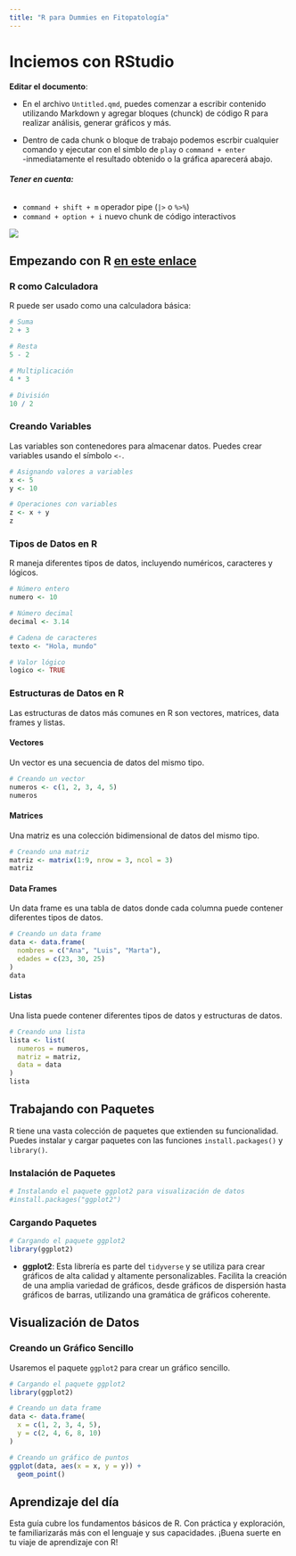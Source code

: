 ```yaml
---
title: "R para Dummies en Fitopatología"
---
```


# Inciemos con RStudio

**Editar el documento**:

-   En el archivo `Untitled.qmd`, puedes comenzar a escribir contenido utilizando Markdown y agregar bloques (chunck) de código R para realizar análisis, generar gráficos y más.

-   Dentro de cada chunk o bloque de trabajo podemos escrbir cualquier comando y ejecutar con el simblo de `play` o `command + enter`\
    -inmediatamente el resultado obtenido o la gráfica aparecerá abajo.

###### **Tener en cuenta:**

-   `command + shift + m` operador pipe (`|>` o `%>%`)
-   `command + option + i` nuevo chunk de código interactivos

![](img/R_.png)

## Empezando con R [en este enlace](https://r4ds.hadley.nz/workflow-basics.html)

### R como Calculadora

R puede ser usado como una calculadora básica:

```r
# Suma
2 + 3

# Resta
5 - 2

# Multiplicación
4 * 3

# División
10 / 2
```

### Creando Variables

Las variables son contenedores para almacenar datos. Puedes crear variables usando el símbolo `<-`.

```r
# Asignando valores a variables
x <- 5
y <- 10

# Operaciones con variables
z <- x + y
z
```

### Tipos de Datos en R

R maneja diferentes tipos de datos, incluyendo numéricos, caracteres y lógicos.

```r
# Número entero
numero <- 10

# Número decimal
decimal <- 3.14

# Cadena de caracteres
texto <- "Hola, mundo"

# Valor lógico
logico <- TRUE
```

### Estructuras de Datos en R

Las estructuras de datos más comunes en R son vectores, matrices, data frames y listas.

#### Vectores

Un vector es una secuencia de datos del mismo tipo.

```r
# Creando un vector
numeros <- c(1, 2, 3, 4, 5)
numeros
```

#### Matrices

Una matriz es una colección bidimensional de datos del mismo tipo.

```r
# Creando una matriz
matriz <- matrix(1:9, nrow = 3, ncol = 3)
matriz
```

#### Data Frames

Un data frame es una tabla de datos donde cada columna puede contener diferentes tipos de datos.

```r
# Creando un data frame
data <- data.frame(
  nombres = c("Ana", "Luis", "Marta"),
  edades = c(23, 30, 25)
)
data
```

#### Listas

Una lista puede contener diferentes tipos de datos y estructuras de datos.

```r
# Creando una lista
lista <- list(
  numeros = numeros,
  matriz = matriz,
  data = data
)
lista
```

## Trabajando con Paquetes

R tiene una vasta colección de paquetes que extienden su funcionalidad. Puedes instalar y cargar paquetes con las funciones `install.packages()` y `library()`.

### Instalación de Paquetes

```r
# Instalando el paquete ggplot2 para visualización de datos
#install.packages("ggplot2")
```

### Cargando Paquetes

```r
# Cargando el paquete ggplot2
library(ggplot2)
```

-   **ggplot2**: Esta librería es parte del `tidyverse` y se utiliza para crear gráficos de alta calidad y altamente personalizables. Facilita la creación de una amplia variedad de gráficos, desde gráficos de dispersión hasta gráficos de barras, utilizando una gramática de gráficos coherente.

## Visualización de Datos

### Creando un Gráfico Sencillo

Usaremos el paquete `ggplot2` para crear un gráfico sencillo.

```r
# Cargando el paquete ggplot2
library(ggplot2)

# Creando un data frame
data <- data.frame(
  x = c(1, 2, 3, 4, 5),
  y = c(2, 4, 6, 8, 10)
)

# Creando un gráfico de puntos
ggplot(data, aes(x = x, y = y)) +
  geom_point()
```

## Aprendizaje del día

Esta guía cubre los fundamentos básicos de R. Con práctica y exploración, te familiarizarás más con el lenguaje y sus capacidades. ¡Buena suerte en tu viaje de aprendizaje con R!
